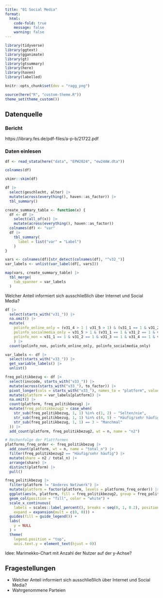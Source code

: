 ```yaml
---
title: "01 Social Media"
format:
  html:
    code-fold: true
    message: false
    warning: false
---
```


```r
library(tidyverse)
library(ggtext)
library(gganimate)
library(gt)
library(gtsummary)
library(here)
library(haven)
library(labelled)

knitr::opts_chunk$set(dev = "ragg_png")

source(here("R", "custom-theme.R"))
theme_set(theme_custom())
```

## Datenquelle

### Bericht

https://library.fes.de/pdf-files/a-p-b/21722.pdf

### Daten einlesen

```r
df <- read_stata(here("data", "EPW2024", "ew24AW.dta"))
```

```r
colnames(df)
```

```r
skimr::skim(df)
```


```r
df |> 
  select(geschlecht, alter) |> 
  mutate(across(everything(), haven::as_factor)) |> 
  tbl_summary()
```


```r
create_summary_table <- function(x) {
  df <- df |> 
    select(all_of(x)) |> 
    mutate(across(everything(), haven::as_factor))
  colnames(df) <- "var"
  df |> 
    tbl_summary(
      label = list("var" = "Label")
    )
}

vars <- colnames(df)[str_detect(colnames(df), "^v32_")]
var_labels <- unlist(var_label(df[, vars]))

map(vars, create_summary_table) |> 
  tbl_merge(
    tab_spanner = var_labels
  )

```


Welcher Anteil informiert sich ausschließlich über Internet und Social Media?

```r

df |> 
  select(starts_with("v31_")) |> 
  na.omit() |> 
  mutate(
    polinfo_online_only = (v31_4 > 1 | v31_5 > 1) & (v31_1 == 1 & v31_2 == 1 & v31_3 == 1),
    polinfo_socialmedia_only = v31_5 > 1 & (v31_1 == 1 & v31_2 == 1 & v31_3 == 1 & v31_3 == 1),
    polinfo_non = v31_1 == 1 & v31_2 == 1 & v31_3 == 1 & v31_4 == 1 & v31_5 == 1
    ) |> 
  count(polinfo_non, polinfo_online_only, polinfo_socialmedia_only)

```



```r
var_labels <- df |> 
  select(starts_with("v33_")) |> 
  get_variable_labels() |> 
  unlist()

freq_politikbezug <- df |> 
  select(invcode, starts_with("v33_")) |> 
  mutate(across(starts_with("v33_"), to_factor)) |> 
  pivot_longer(cols = starts_with("v33_"), names_to = "platform", values_to = "freq_politikbezug") |> 
  mutate(platform = var_labels[platform]) |> 
  na.omit() |> 
  count(platform, freq_politikbezug) |> 
  mutate(freq_politikbezug2 = case_when(
    str_sub(freq_politikbezug, 1, 1) %in% c(1, 2) ~ "Selten/nie",
    str_sub(freq_politikbezug, 1, 1) %in% c(4, 5) ~ "Häufig/sehr häufig",
    str_sub(freq_politikbezug, 1, 1) == 3 ~ "Manchmal"
  )) |> 
  add_count(platform, freq_politikbezug2, wt = n, name = "n2") 

# Reihenfolge der Plattformen
platforms_freq_order <- freq_politikbezug |> 
  add_count(platform, wt = n, name = "total_n") |> 
  filter(freq_politikbezug2 == "Häufig/sehr häufig") |> 
  mutate(share = n2 / total_n) |> 
  arrange(share) |> 
  distinct(platform) |> 
  pull()

freq_politikbezug |> 
  filter(platform != "Anderes Netzwerk") |> 
  mutate(platform = factor(platform, levels = platforms_freq_order)) |> 
  ggplot(aes(n, platform, fill = freq_politikbezug2, group = freq_politikbezug)) +
  geom_col(position = "fill", color = "white") +
  scale_x_continuous(
    labels = scales::label_percent(), breaks = seq(0, 1, 0.2), position = "top",
    expand = expansion(mult = c(0, 0))) +
  guides(fill = guide_legend()) +
  labs(
    y = NULL
  ) +
  theme(
    legend.position = "top",
    axis.text.y = element_text(hjust = 0))
```

Idee: Marimekko-Chart mit Anzahl der Nutzer auf der y-Achse?

## Fragestellungen

- Welcher Anteil informiert sich ausschließlich über Internet und Social Media?
- Wahrgenommene Parteien
 


